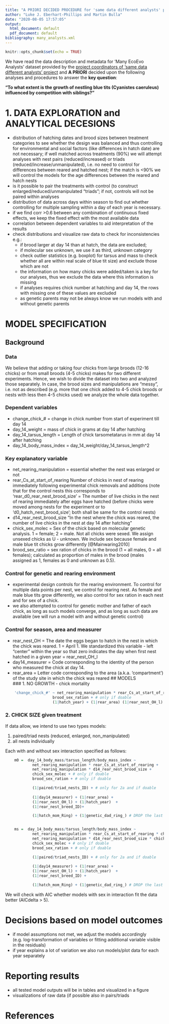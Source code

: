 ```yaml
---
title: "A PRIORI DECIDED PROCEDURE for 'same data different analysts' project"
author: "Luke J. Eberhart-Phillips and Martin Bulla"
date: "2020-08-05 17:57:05"
output:
  html_document: default
  pdf_document: default
bibliography: many_analysts.xml
---
```


```r
knitr::opts_chunk$set(echo = TRUE)
```

We have read the data description and metadata for ‘Many EcoEvo Analysts’ dataset provided by the [project coordinators of 'same data different analysts' project](https://osf.io/34fzc/) and **A PRIORI** decided upon the following analyses and procedures to answer the **key question**: 

**"To what extent is the growth of nestling blue tits (Cyanistes caeruleus) influenced by competition with siblings?"**

# 1. DATA EXPLORATION and ANALYTICAL DECESIONS
- distribution of hatching dates and brood sizes between treatment categories to see whether the design was balanced and thus controlling for environmental and social factors (like differences in hatch date) are not necessary; if well matched across treatments (90%) we will attempt analyses with nest pairs (reduced/increased) or triads (reduced/increase/unmanipulated), i.e. no need to control for differences between reared and hatched nest; if the match is <90% we will control the models for the age differences between the reared and hatch nests
- is it possible to pair the treatments with control (to construct enlarged/reduced/unmanipulated "triads"; if not, controls will not be paired within analyses
- distribution of data across days within season to find out whether controlling for multiple sampling within a day of each year is necessary. 
- if we find corr >0.6 between any combination of continuous fixed effects, we keep the fixed effect with the most available data
- correlation between dependent variables to aid interpretation of the results
- check distributions and visualize raw data to check for inconsistencies e.g.: 
    - if brood larger at day 14 than at hatch, the data are excluded; 
    - if molecular sex unknown, we use it as third, unknown category
    - check outlier statistics (e.g. boxplot) for tarsus and mass to check whether all are within real scale of blue tit size) and exclude those which are not
    - the information on how many chicks were added/taken is a key for our analyses, thus we exclude the data where this information is missing
    - if analyses requires chick number at hatching and day 14, the rows with missing one of these values are excluded
    - as genetic parents may not be always know we run models with and without genetic parents 

# MODEL SPECIFICATION 

## Background
        
### Data      
We believe that adding or taking four chicks from large broods (12-16 chicks) or from small broods (4-5 chicks) makes for two different experiments. Hence, we wish to divide the dataset into two and analyzed those separately. In case, the brood sizes and manipulations are "messy", i.e. not as described (e.g. more that one chick added to 4-5 chick broods or nests with less then 4-5 chicks used) we analyze the whole data together.

###  Dependent variables
- change_chick_# = change in chick number from start of experiment till day 14 
- day_14_weight = mass of chick in grams at day 14 after hatching
- day_14_tarsus_length = Length of chick tarsometatarus in mm at day 14 after hatching    
- day_14_body_mass_index = day_14_weight/day_14_tarsus_length^2

### Key explanatory variable
- net_rearing_manipulation = essential whether the nest was enlarged or not
- rear_Cs_at_start_of_rearing   Number of chicks in nest of rearing immediately following experimental chick removals and additions (note that for the control nests this corresponds to 'rear_d0_rear_nest_brood_size' = The number of live chicks in the nest of rearing immediately after eggs have hatched (before chicks were moved among nests for the experiment or to 'd0_hatch_nest_brood_size'; both shall be same for the control nests)
- d14_rear_nest_brood_size    "In the nest where the chick was reared, the number of live chicks in the nest at day 14 after hatching"
- chick_sex_molec = Sex of the chick based on molecular genetic analysis. 1 = female; 2 = male.  Not all chicks were sexed. We assign unsexed chicks as U - unknown. We include sex because female and male blue tit chicks grow differently [@Mainwaring2010]
- brood_sex_ratio = sex ration of chicks in the brood (1 = all males, 0 = all females); calculated as proportion of males in the brood (males assigned as 1, females as 0 and unknown as 0.5). 

### Control for genetic and rearing environment 
- experimental design controls for the rearing environment. To control for multiple data points per nest, we control for rearing nest. As female and male blue tits grow differently, we also control for sex ration in each nest and for sex of a chick.
- we also attempted to control for genetic mother and father of each chick, as long as such models converge, and as long as such data are available (we will run a model with and without genetic control)

### Control for season, area and measurer
- rear_nest_OH =  The date the eggs began to hatch in the nest in which the chick was reared. 1 = April 1. We standardized this variable - left "center" within the year so that zero indicates the day when first nest hatched in a given year  = rear_nest_OH_l
- day14_measurer  = Code corresponding to the identity of the person who measured the chick at day 14.
- rear_area = Letter code corresponding to the area (a.k.a. 'compartment') of the study site in which the chick was reared
## MODELS        
### 1. NO GROWTH - chick mortality
```r    
    'change_chick_#' ~ net_rearing_manipulation * rear_Cs_at_start_of_rearing + 
                     brood_sex_ration + # only if doable 
                     (1|hatch_year) + (1|rear_area) (1|rear_nest_OH_l)
```                                           

### 2. CHICK SIZE given treatment
If data allow, we intend to use two types models:

1. paired/triad nests (reduced, enlarged, non_manipulated) 
2. all nests individually

Each with and without sex interaction specified as follows:
```r    
    m0 =  day_14_body_mass/tarsus_length/body_mass_index ~ 
            net_rearing_manipulation * rear_Cs_at_start_of_rearing +
            net_rearing_manipulation * d14_rear_nest_brood_size +
            chick_sex_molec + # only if doable
            brood_sex_ration + # only if doable

            (1|paired/triad_nests_ID) + # only for 2a and if doable
            
            (1|day14_measurer) + (1|rear_area) +
            (1|rear_nest_OH_l) + (1|hatch_year)  +
            (1|rear_nest_breed_ID)+

            (1|hatch_mom_Ring) + (1|genetic_dad_ring_) # DROP the last two if the model does not converge


    ms =  day_14_body_mass/tarsus_length/body_mass_index ~ 
            net_rearing_manipulation * rear_Cs_at_start_of_rearing * chick_sex_molec+
            net_rearing_manipulation * d14_rear_nest_brood_size * chick_sex_molec +
            chick_sex_molec + # only if doable
            brood_sex_ration + # only if doable

            (1|paired/triad_nests_ID) + # only for 2a and if doable
            
            (1|day14_measurer) + (1|rear_area) +
            (1|rear_nest_OH_l) + (1|hatch_year)  +
            (1|rear_nest_breed_ID) + 

            (1|hatch_mom_Ring) + (1|genetic_dad_ring_) # DROP the last two if the model does not converge
``` 
    
We will check with AIC whether models with sex in interaction fit the data better (AICdelta > 5).

# Decisions based on model outcomes  
- if model assumptions not met, we adjust the models accordingly (e.g. log-transformation of variables or fitting additional variable visible in the residuals)
- if year explains a lot of variation we also run models/plot data for each year separately

# Reporting results
- all tested model outputs will be in tables and visualized in a figure 
- visualizations of raw data (if possible also in pairs/triads

# References
